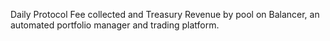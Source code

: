 Daily Protocol Fee collected and Treasury Revenue by pool on Balancer, an automated portfolio manager and trading platform.
